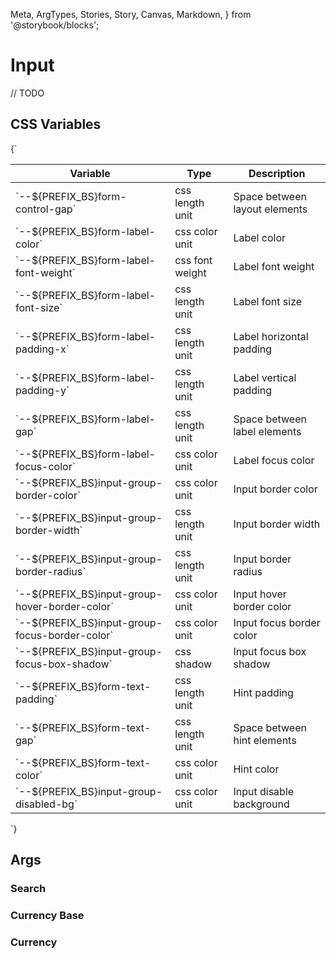   Meta,
  ArgTypes,
  Stories,
  Story,
  Canvas,
  Markdown,
} from '@storybook/blocks';


# Input

// TODO

## CSS Variables
<Markdown>
  {`

  | Variable                                         | Type            | Description                   |
  |--------------------------------------------------|-----------------|-------------------------------|
  | \`--${PREFIX_BS}form-control-gap\`               | css length unit | Space between layout elements |
  | \`--${PREFIX_BS}form-label-color\`               | css color unit  | Label color                   |
  | \`--${PREFIX_BS}form-label-font-weight\`         | css font weight | Label font weight             |
  | \`--${PREFIX_BS}form-label-font-size\`           | css length unit | Label font size               |
  | \`--${PREFIX_BS}form-label-padding-x\`           | css length unit | Label horizontal padding      |
  | \`--${PREFIX_BS}form-label-padding-y\`           | css length unit | Label vertical padding        |
  | \`--${PREFIX_BS}form-label-gap\`                 | css length unit | Space between label elements  |
  | \`--${PREFIX_BS}form-label-focus-color\`         | css color unit  | Label focus color             |
  | \`--${PREFIX_BS}input-group-border-color\`       | css color unit  | Input border color            |
  | \`--${PREFIX_BS}input-group-border-width\`       | css length unit | Input border width            |
  | \`--${PREFIX_BS}input-group-border-radius\`      | css length unit | Input border radius           |
  | \`--${PREFIX_BS}input-group-hover-border-color\` | css color unit  | Input hover border color      |
  | \`--${PREFIX_BS}input-group-focus-border-color\` | css color unit  | Input focus border color      |
  | \`--${PREFIX_BS}input-group-focus-box-shadow\`   | css shadow      | Input focus box shadow        |
  | \`--${PREFIX_BS}form-text-padding\`              | css length unit | Hint padding                  |
  | \`--${PREFIX_BS}form-text-gap\`                  | css length unit | Space between hint elements   |
  | \`--${PREFIX_BS}form-text-color\`                | css color unit  | Hint color                    |
  | \`--${PREFIX_BS}input-group-disabled-bg\`        | css color unit  | Input disable background      |

  `}
</Markdown>

## Args
<Meta of={MInputStories} />

<ArgTypes of={MInputStories} />

<Stories />

### Search
<Canvas of={MInputSearchStories.Search} />

### Currency Base
<Canvas of={MInputCurrencyBaseStories.CurrencyBase} />

### Currency
<Canvas of={MInputCurrencyStories.Currency} />
